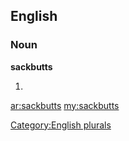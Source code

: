 ==English==

===Noun===
'''sackbutts'''

# {{plural of|[[sackbutt]]}}

[[Category:English plurals]]

[[ar:sackbutts]]
[[my:sackbutts]]
